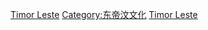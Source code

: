 {{Catnav|頁面分類|社会|文化|体育|各國體育}}
{{Catnav|頁面分類|地理|国家|亚洲国家|東帝汶}}

[[Category:亞洲各國體育|Timor Leste]]
[[Category:东帝汶文化|Category:东帝汶文化]]
[[Category:東南亞體育|Timor Leste]]